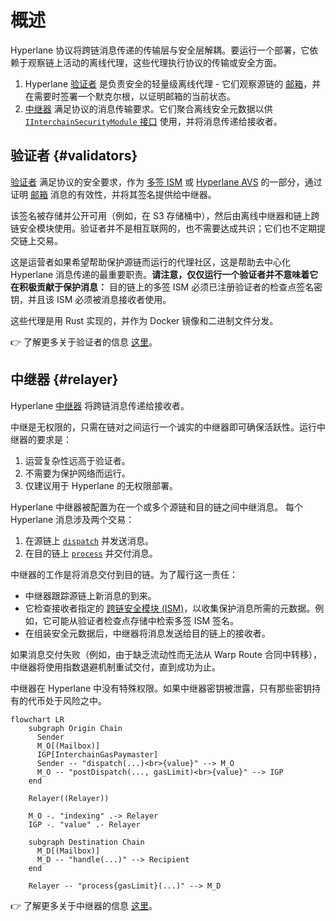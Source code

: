 # 概述

Hyperlane 协议将跨链消息传递的传输层与安全层解耦。要运行一个部署，它依赖于观察链上活动的离线代理，这些代理执行协议的传输或安全方面。

1. Hyperlane [验证者](#validator) 是负责安全的轻量级离线代理 - 它们观察源链的 [邮箱](docs/protocol/mailbox.mdx)，并在需要时签署一个默克尔根，以证明邮箱的当前状态。
2. [中继器](#relayer) 满足协议的消息传输要求。它们聚合离线安全元数据以供 [`IInterchainSecurityModule` 接口](/docs/protocol/ISM/modular-security.mdx) 使用，并将消息传递给接收者。

## 验证者 {#validators}

[验证者](docs/protocol/agents/validators.mdx) 满足协议的安全要求，作为 [多签 ISM](docs/protocol/ISM/multisig-ISM.mdx) 或 [Hyperlane AVS](docs/protocol/economic-security/hyperlane-avs.mdx) 的一部分，通过证明 [邮箱](docs/protocol/mailbox.mdx) 消息的有效性，并将其签名提供给中继器。

该签名被存储并公开可用（例如，在 S3 存储桶中），然后由离线中继器和链上跨链安全模块使用。验证者并不是相互联网的，也不需要达成共识；它们也不定期提交链上交易。

这是运营者如果希望帮助保护源链而运行的代理社区，这是帮助去中心化 Hyperlane 消息传递的最重要职责。**请注意，仅仅运行一个验证者并不意味着它在积极贡献于保护消息：** 目的链上的多签 ISM 必须已注册验证者的检查点签名密钥，并且该 ISM 必须被消息接收者使用。

这些代理是用 Rust 实现的，并作为 Docker 镜像和二进制文件分发。

👉 了解更多关于验证者的信息 [这里](docs/protocol/agents/validators.mdx)。

## 中继器 {#relayer}

Hyperlane [中继器](docs/protocol/agents/relayer.mdx) 将跨链消息传递给接收者。

中继是无权限的，只需在链对之间运行一个诚实的中继器即可确保活跃性。运行中继器的要求是：

1. 运营复杂性远高于验证者。
2. 不需要为保护网络而运行。
3. 仅建议用于 Hyperlane 的无权限部署。

Hyperlane 中继器被配置为在一个或多个源链和目的链之间中继消息。
每个 Hyperlane 消息涉及两个交易：

1. 在源链上 [`dispatch`](docs/reference/messaging/send.mdx) 并发送消息。
2. 在目的链上 [`process`](docs/reference/messaging/receive.mdx) 并交付消息。

中继器的工作是将消息交付到目的链。为了履行这一责任：

- 中继器跟踪源链上新消息的到来。
- 它检查接收者指定的 [跨链安全模块 (ISM)](/docs/protocol/ISM/modular-security.mdx)，以收集保护消息所需的元数据。例如，它可能从验证者检查点存储中检索多签 ISM 签名。
- 在组装安全元数据后，中继器将消息发送给目的链上的接收者。

如果消息交付失败（例如，由于缺乏流动性而无法从 Warp Route 合同中转移），中继器将使用指数退避机制重试交付，直到成功为止。

中继器在 Hyperlane 中没有特殊权限。如果中继器密钥被泄露，只有那些密钥持有的代币处于风险之中。

```mermaid
flowchart LR
    subgraph Origin Chain
      Sender
      M_O[(Mailbox)]
      IGP[InterchainGasPaymaster]
      Sender -- "dispatch(...)<br>{value}" --> M_O
      M_O -- "postDispatch(..., gasLimit)<br>{value}" --> IGP
    end

    Relayer((Relayer))

    M_O -. "indexing" .-> Relayer
    IGP -. "value" .- Relayer

    subgraph Destination Chain
      M_D[(Mailbox)]
      M_D -- "handle(...)" --> Recipient
    end

    Relayer -- "process{gasLimit}(...)" --> M_D
```

👉 了解更多关于中继器的信息 [这里](docs/protocol/agents/relayer.mdx)。
